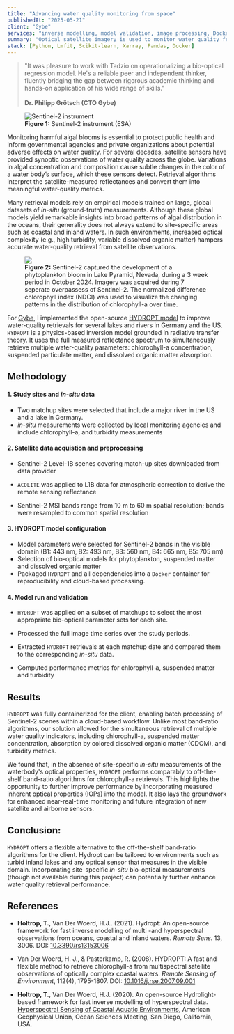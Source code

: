 ```yaml
---
title: "Advancing water quality monitoring from space"
publishedAt: "2025-05-21"
client: "Gybe"
services: "inverse modelling, model validation, image processing, Docker integration"
summary: "Optical satellite imagery is used to monitor water quality from space. On behalf of Gybe, I implemented a physics-based inversion model to derive water quality indicators such as chlorophyll-a from ESA's Sentinel-2 satellite. The analysis focused on lakes and rivers in Germany and the United States. "
stack: [Python, Lmfit, Scikit-learn, Xarray, Pandas, Docker]
---
```


<blockquote>
  "It was pleasure to work with Tadzio on operationalizing a bio-optical regression model. He's a reliable peer and independent thinker, fluently bridging the gap between rigorous academic thinking and hands-on application of his wide range of skills."
  <br>
  <br>
  <b>Dr. Philipp Grötsch (CTO Gybe)</b>
</blockquote>

<figure class="float-left mr-4 my-4 mb-0 w-[300px]">
  <img
    src="/images/sentinel-2.jpg"
    alt="Sentinel-2 instrument"
    className="rounded-lg w-full h-auto"
  />
  <figcaption class="text-xs text-muted-foreground text-left mt-2">
    <b>Figure 1:</b> Sentinel-2 instrument (ESA)
  </figcaption>
</figure>

Monitoring harmful algal blooms is essential to protect public health and inform governmental agencies and private organizations about potential adverse effects on water quality. For several decades, satellite sensors have provided synoptic observations of water quality across the globe. Variations in algal concentration and composition cause subtle changes in the color of a water body’s surface, which these sensors detect. Retrieval algorithms interpret the satellite-measured reflectances and convert them into meaningful water-quality metrics.


Many retrieval models rely on empirical models trained on large, global datasets of *in-situ* (ground-truth) measurements. Although these global models yield remarkable insights into broad patterns of algal distribution in the oceans, their generality does not always extend to site-specific areas such as coastal and inland waters. In such environments, increased optical complexity (e.g., high turbidity, variable dissolved organic matter) hampers accurate water-quality retrieval from satellite observations.

<figure class="mt-0">
    <img src="/images/lake-pyramid.apng"></img>
  <figcaption class="text-xs text-muted-foreground text-left mt-0">
    <b>Figure 2:</b> Sentinel-2 captured the development of a phytoplankton bloom in Lake Pyramid, Nevada, during a 3 week period in October 2024. Imagery was acquired during 7 seperate overpassess of Sentinel-2. The normalized difference chlorophyll index (NDCI) was used to visualize the changing patterns in the distribution of chlorophyll-a over time.
  </figcaption>
</figure>

For <a href="https://www.gybe.eco" target="_blank">Gybe</a>, I implemented the open-source [HYDROPT model](https://github.com/tadz-io/hydropt) to improve water-quality retrievals for several lakes and rivers in Germany and the US. `HYDROPT` is a physics-based inversion model grounded in radiative transfer theory. It uses the full measured reflectance spectrum to simultaneously retrieve multiple water-quality parameters: chlorophyll-a concentration, suspended particulate matter, and dissolved organic matter absorption.


## Methodology

#### 1. Study sites and *in-situ* data
- Two matchup sites were selected that include a major river in the US and a lake in Germany.
- *in-situ* measurements were collected by local monitoring agencies and include chlorophyll-a, and turbidity measurements

#### 2. Satellite data acquistion and preprocessing
- Sentinel-2 Level-1B scenes covering match-up sites downloaded from data provider
- `ACOLITE` was applied to L1B data for atmospheric correction to derive the remote sensing reflectance

- Sentinel-2 MSI bands range from 10 m to 60 m spatial resolution; bands were resampled to common spatial resolution

#### 3. HYDROPT model configuration
- Model parameters were selected for Sentinel-2 bands in the visible domain (B1: 443 nm, B2: 493 nm, B3: 560 nm, B4: 665 nm, B5: 705 nm)
- Selection of bio-optical models for phytoplankton, suspended matter and dissolved organic matter
- Packaged `HYDROPT` and all dependencies into a `Docker` container for reproducibility and cloud-based processing.


#### 4. Model run and validation

- `HYDROPT` was applied on a subset of matchups to select the most appropriate bio-optical parameter sets for each site.

- Processed the full image time series over the study periods.

- Extracted `HYDROPT` retrievals at each matchup date and compared them to the corresponding *in-situ* data.

- Computed performance metrics for chlorophyll-a, suspended matter and turbidity

## Results

`HYDROPT` was fully containerized for the client, enabling batch processing of Sentinel-2 scenes within a cloud-based workflow. Unlike most band-ratio algorithms, our solution allowed for the simultaneous retrieval of multiple water quality indicators, including chlorophyll-a, suspended matter concentration, absorption by colored dissolved organic matter (CDOM), and turbidity metrics.

We found that, in the absence of site-specific *in-situ* measurements of the waterbody's optical properties, `HYDROPT` performs comparably to off-the-shelf band-ratio algorithms for chlorophyll-a retrievals. This highlights the opportunity to further improve performance by incorporating measured inherent optical properties (IOPs) into the model. It also lays the groundwork for enhanced near-real-time monitoring and future integration of new satellite and airborne sensors.

## Conclusion:

`HYDROPT` offers a flexible alternative to the off-the-shelf band-ratio algorithms for the client. Hydropt can be tailored to environments such as turbid inland lakes and any optical sensor that measures in the visible domain. Incorporating site-specific *in-situ* bio-optical measurements (though not available during this project) can potentially further enhance water quality retrieval performance.

## References

- **Holtrop, T.**, Van Der Woerd, H.J.. (2021). Hydropt: An open-source framework for fast inverse modelling of multi -and hyperspectral observations from oceans, coastal and inland waters. *Remote Sens.* 13, 3006. DOI: <a href="https://doi.org/10.3390/rs13153006" target="_blank">10.3390/rs13153006</a>

- Van Der Woerd, H. J., & Pasterkamp, R. (2008). HYDROPT: A fast and flexible method to retrieve chlorophyll-a from multispectral satellite observations of optically complex coastal waters. *Remote Sensing of Environment*, 112(4), 1795-1807. DOI: <a href="https://doi.org/10.1016/j.rse.2007.09.001" target="_blank">10.1016/j.rse.2007.09.001</a>

- **Holtrop, T.**, Van Der Woerd, H.J. (2020). An open-source Hydrolight-based framework for fast inverse modelling of hyperspectral data. <a href="https://agu.confex.com/agu/osm20/meetingapp.cgi/Paper/651689" target="_blank">Hyperspectral Sensing of Coastal Aquatic Environments</a>, American Geophysical Union, Ocean Sciences Meeting, San Diego, California, USA.
